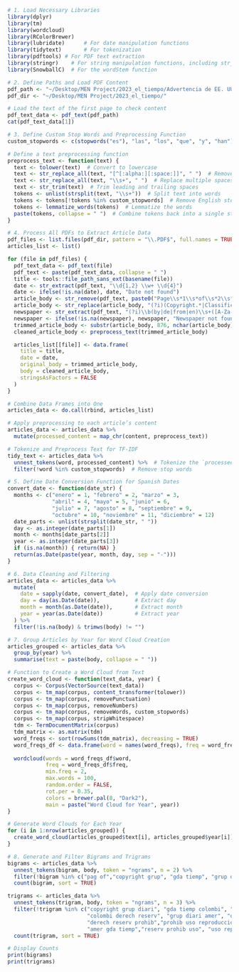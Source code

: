 

```r
# 1. Load Necessary Libraries
library(dplyr)
library(tm)
library(wordcloud)
library(RColorBrewer)
library(lubridate)      # For date manipulation functions
library(tidytext)       # For tokenization
library(pdftools) # For PDF text extraction
library(stringr)    # For string manipulation functions, including str_extract()
library(SnowballC)  # For the wordStem function

# 2. Define Paths and Load PDF Content
pdf_path <- "~/Desktop/MEN Project/2023_el_tiempo/Advertencia de EE. UU. a Venezuela _ 'sanciones volverán si no hay progreso pronto'.PDF"
pdf_dir <- "~/Desktop/MEN Project/2023_el_tiempo/"

# Load the text of the first page to check content
pdf_text_data <- pdf_text(pdf_path)
cat(pdf_text_data[1])

# 3. Define Custom Stop Words and Preprocessing Function
custom_stopwords <- c(stopwords("es"), "las", "los", "que", "y", "han")

# Define a text preprocessing function
preprocess_text <- function(text) {
  text <- tolower(text)  # Convert to lowercase
  text <- str_replace_all(text, "[^[:alpha:][:space:]]", " ")  # Remove punctuation/special characters
  text <- str_replace_all(text, "\\s+", " ")  # Replace multiple spaces with a single space
  text <- str_trim(text)  # Trim leading and trailing spaces
  tokens <- unlist(strsplit(text, "\\s+"))  # Split text into words
  tokens <- tokens[!tokens %in% custom_stopwords]  # Remove English stop words
  tokens <- lemmatize_words(tokens)  # Lemmatize the words
  paste(tokens, collapse = " ")  # Combine tokens back into a single string
}

# 4. Process All PDFs to Extract Article Data
pdf_files <- list.files(pdf_dir, pattern = "\\.PDF$", full.names = TRUE)
articles_list <- list()

for (file in pdf_files) {
  pdf_text_data <- pdf_text(file)
  pdf_text <- paste(pdf_text_data, collapse = " ")
  title <- tools::file_path_sans_ext(basename(file))
  date <- str_extract(pdf_text, "\\d{1,2} \\w+ \\d{4}")
  date <- ifelse(!is.na(date), date, "Date not found")
  article_body <- str_remove(pdf_text, paste0("Page\\s*1\\s*of\\s*2\\s*", title, ".*"))
  article_body <- str_replace(article_body, "(?i)(Copyright.*|Classification|Language:|Load-Date:.*$)", "")
  newspaper <- str_extract(pdf_text, "(?i)\\b(by|de|from|en)\\s+([A-Za-z\\s]+?)(?=\\s(?:\\(|\\d|\\s|Content|Copyright))")
  newspaper <- ifelse(!is.na(newspaper), newspaper, "Newspaper not found")
  trimmed_article_body <- substr(article_body, 876, nchar(article_body) - 475)
  cleaned_article_body <- preprocess_text(trimmed_article_body)

  articles_list[[file]] <- data.frame(
    title = title,
    date = date,
    original_body = trimmed_article_body,
    body = cleaned_article_body,
    stringsAsFactors = FALSE
  )
}

# Combine Data Frames into One
articles_data <- do.call(rbind, articles_list)

# Apply preprocessing to each article’s content
articles_data <- articles_data %>%
  mutate(processed_content = map_chr(content, preprocess_text))

# Tokenize and Preprocess Text for TF-IDF
tidy_text <- articles_data %>%
  unnest_tokens(word, processed_content) %>%  # Tokenize the `processed_content` column
  filter(!word %in% custom_stopwords)  # Remove stop words

# 5. Define Date Conversion Function for Spanish Dates
convert_date <- function(date_str) {
  months <- c("enero" = 1, "febrero" = 2, "marzo" = 3,
              "abril" = 4, "mayo" = 5, "junio" = 6,
              "julio" = 7, "agosto" = 8, "septiembre" = 9,
              "octubre" = 10, "noviembre" = 11, "diciembre" = 12)
  date_parts <- unlist(strsplit(date_str, " "))
  day <- as.integer(date_parts[1])
  month <- months[date_parts[2]]
  year <- as.integer(date_parts[3])
  if (is.na(month)) { return(NA) }
  return(as.Date(paste(year, month, day, sep = "-")))
}

# 6. Data Cleaning and Filtering
articles_data <- articles_data %>%
  mutate(
    date = sapply(date, convert_date),  # Apply date conversion
    day = day(as.Date(date)),           # Extract day
    month = month(as.Date(date)),       # Extract month
    year = year(as.Date(date))          # Extract year
  ) %>%
  filter(!is.na(body) & trimws(body) != "")

# 7. Group Articles by Year for Word Cloud Creation
articles_grouped <- articles_data %>%
  group_by(year) %>%
  summarise(text = paste(body, collapse = " "))

# Function to Create a Word Cloud from Text
create_word_cloud <- function(text_data, year) {
  corpus <- Corpus(VectorSource(text_data))
  corpus <- tm_map(corpus, content_transformer(tolower))
  corpus <- tm_map(corpus, removePunctuation)
  corpus <- tm_map(corpus, removeNumbers)
  corpus <- tm_map(corpus, removeWords, custom_stopwords)
  corpus <- tm_map(corpus, stripWhitespace)
  tdm <- TermDocumentMatrix(corpus)
  tdm_matrix <- as.matrix(tdm)
  word_freqs <- sort(rowSums(tdm_matrix), decreasing = TRUE)
  word_freqs_df <- data.frame(word = names(word_freqs), freq = word_freqs)
  
  wordcloud(words = word_freqs_df$word,
            freq = word_freqs_df$freq,
            min.freq = 2,
            max.words = 100,
            random.order = FALSE,
            rot.per = 0.35,
            colors = brewer.pal(8, "Dark2"),
            main = paste("Word Cloud for Year", year))
}

# Generate Word Clouds for Each Year
for (i in 1:nrow(articles_grouped)) {
  create_word_cloud(articles_grouped$text[i], articles_grouped$year[i])
}

# 8. Generate and Filter Bigrams and Trigrams
bigrams <- articles_data %>%
  unnest_tokens(bigram, body, token = "ngrams", n = 2) %>%
  filter(!bigram %in% c("pag of","copyright grup", "gda tiemp", "grup diari", "colombi derech")) %>%
  count(bigram, sort = TRUE)

trigrams <- articles_data %>%
  unnest_tokens(trigram, body, token = "ngrams", n = 3) %>%
  filter(!trigram %in% c("copyright grup diari", "gda tiemp colombi", "tiemp colombi derech", 
                         "colombi derech reserv", "grup diari amer", "diari amer gda", 
                         "derech reserv prohib","prohib uso reproduccion", 
                         "amer gda tiemp","reserv prohib uso", "uso reproduccion colombi")) %>%
  count(trigram, sort = TRUE)

# Display Counts
print(bigrams)
print(trigrams)
```

